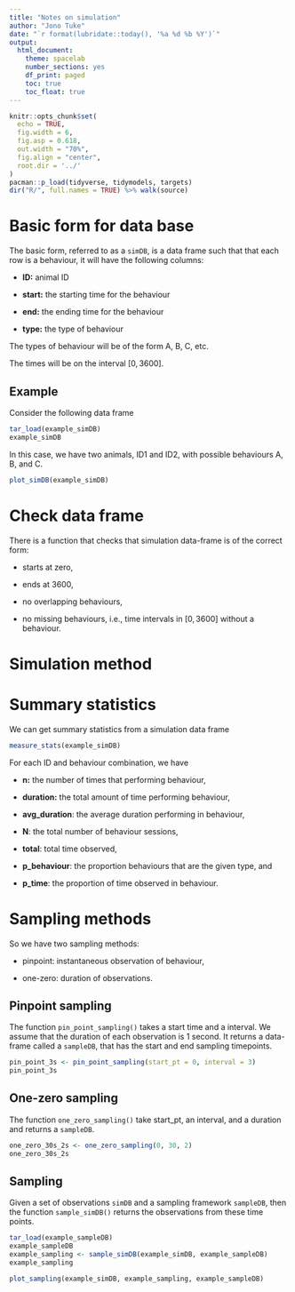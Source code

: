 ```yaml
---
title: "Notes on simulation"
author: "Jono Tuke"
date: "`r format(lubridate::today(), '%a %d %b %Y')`"
output: 
  html_document:
    theme: spacelab
    number_sections: yes
    df_print: paged
    toc: true
    toc_float: true
---
```


```r
knitr::opts_chunk$set(
  echo = TRUE, 
  fig.width = 6, 
  fig.asp = 0.618, 
  out.width = "70%",
  fig.align = "center", 
  root.dir = '../'
)
pacman::p_load(tidyverse, tidymodels, targets)
dir("R/", full.names = TRUE) %>% walk(source)
```

# Basic form for data base

The basic form, referred to as a `simDB`, is a data frame such that that each row is a behaviour, it will have the following columns:

-   **ID:** animal ID

-   **start:** the starting time for the behaviour

-   **end:** the ending time for the behaviour

-   **type:** the type of behaviour

The types of behaviour will be of the form A, B, C, etc.

The times will be on the interval $[0, 3600]$.

## Example

Consider the following data frame

```r
tar_load(example_simDB)
example_simDB
```

In this case, we have two animals, ID1 and ID2, with possible behaviours A, B, and C.

```r
plot_simDB(example_simDB)
```

# Check data frame

There is a function that checks that simulation data-frame is of the correct form:

-   starts at zero,

-   ends at 3600,

-   no overlapping behaviours,

-   no missing behaviours, i.e., time intervals in $[0,3600]$ without a behaviour.

# Simulation method

# Summary statistics

We can get summary statistics from a simulation data frame

```r
measure_stats(example_simDB)
```

For each ID and behaviour combination, we have

-   **n:** the number of times that performing behaviour,

-   **duration:** the total amount of time performing behaviour,

-   **avg\_duration**: the average duration performing in behaviour,

-   **N**: the total number of behaviour sessions,

-   **total**: total time observed,

-   **p\_behaviour**: the proportion behaviours that are the given type, and

-   **p\_time**: the proportion of time observed in behaviour.

# Sampling methods

So we have two sampling methods:

-   pinpoint: instantaneous observation of behaviour,

-   one-zero: duration of observations.

## Pinpoint sampling

The function `pin_point_sampling()` takes a start time and a interval. We assume that the duration of each observation is 1 second. It returns a data-frame called a `sampleDB`, that has the start and end sampling timepoints.

```r
pin_point_3s <- pin_point_sampling(start_pt = 0, interval = 3)
pin_point_3s
```

## One-zero sampling

The function `one_zero_sampling()` take start\_pt, an interval, and a duration and returns a `sampleDB`.

```r
one_zero_30s_2s <- one_zero_sampling(0, 30, 2)
one_zero_30s_2s
```

## Sampling

Given a set of observations `simDB` and a sampling framework `sampleDB`, then the function `sample_simDB()` returns the observations from these time points.

```r
tar_load(example_sampleDB)
example_sampleDB
example_sampling <- sample_simDB(example_simDB, example_sampleDB)
example_sampling
```

```r
plot_sampling(example_simDB, example_sampling, example_sampleDB)
```

